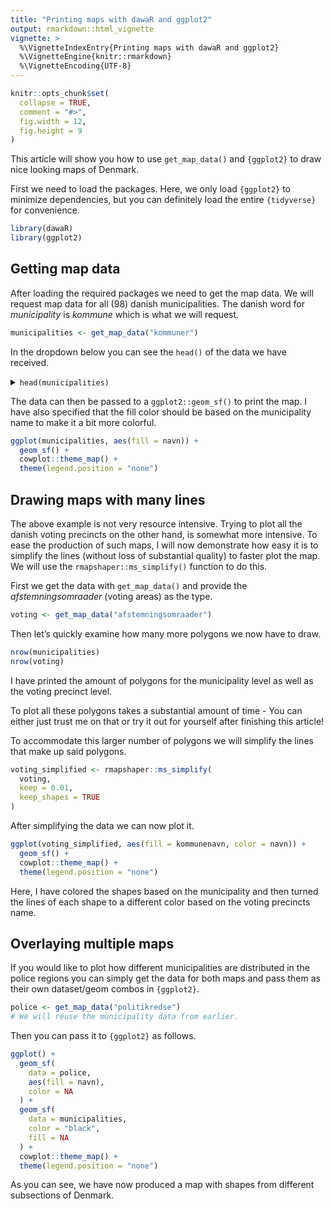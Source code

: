 ```yaml
---
title: "Printing maps with dawaR and ggplot2"
output: rmarkdown::html_vignette
vignette: >
  %\VignetteIndexEntry{Printing maps with dawaR and ggplot2}
  %\VignetteEngine{knitr::rmarkdown}
  %\VignetteEncoding{UTF-8}
---
```


```r
knitr::opts_chunk$set(
  collapse = TRUE,
  comment = "#>",
  fig.width = 12,
  fig.height = 9
)
```

This article will show you how to use `get_map_data()` and `{ggplot2}` to draw nice looking maps of Denmark.

First we need to load the packages. Here, we only load `{ggplot2}` to minimize dependencies, but you can definitely load the entire `{tidyverse}` for convenience.

```r
library(dawaR)
library(ggplot2)
```

## Getting map data

After loading the required packages we need to get the map data. We will request map data for all (98) danish municipalities. The danish word for *municipality* is *kommune* which is what we will request.

```r
municipalities <- get_map_data("kommuner")
```

In the dropdown below you can see the `head()` of the data we have received.

<details>
  <summary>`head(municipalities)`</summary>
  ```r
head(municipalities)
  ```
</details>

The data can then be passed to a `ggplot2::geom_sf()` to print the map. I have also specified that the fill color should be based on the municipality name to make it a bit more colorful.

```r
ggplot(municipalities, aes(fill = navn)) +
  geom_sf() +
  cowplot::theme_map() +
  theme(legend.position = "none")
```

## Drawing maps with many lines

The above example is not very resource intensive. Trying to plot all the danish voting precincts on the other hand, is somewhat more intensive. To ease the production of such maps, I will now demonstrate how easy it is to simplify the lines (without loss of substantial quality) to faster plot the map. We will use the `rmapshaper::ms_simplify()` function to do this.

First we get the data with `get_map_data()` and provide the *afstemningsomraader* (voting areas) as the type.

```r
voting <- get_map_data("afstemningsomraader")
```

Then let's quickly examine how many more polygons we now have to draw.

```r
nrow(municipalities)
nrow(voting)
```

I have printed the amount of polygons for the municipality level as well as the voting precinct level.

To plot all these polygons takes a substantial amount of time - You can either just trust me on that or try it out for yourself after finishing this article!

To accommodate this larger number of polygons we will simplify the lines that make up said polygons.


```r
voting_simplified <- rmapshaper::ms_simplify(
  voting,
  keep = 0.01,
  keep_shapes = TRUE
)
```

After simplifying the data we can now plot it.

```r
ggplot(voting_simplified, aes(fill = kommunenavn, color = navn)) +
  geom_sf() +
  cowplot::theme_map() +
  theme(legend.position = "none")
```

Here, I have colored the shapes based on the municipality and then turned the lines of each shape to a different color based on the voting precincts name.

## Overlaying multiple maps

If you would like to plot how different municipalities are distributed in the police regions you can simply get the data for both maps and pass them as their own dataset/geom combos in `{ggplot2}`.

```r
police <- get_map_data("politikredse")
# We will reuse the municipality data from earlier.
```

Then you can pass it to `{ggplot2}` as follows.

```r
ggplot() +
  geom_sf(
    data = police,
    aes(fill = navn),
    color = NA
  ) +
  geom_sf(
    data = municipalities,
    color = "black",
    fill = NA
  ) +
  cowplot::theme_map() +
  theme(legend.position = "none")
```

As you can see, we have now produced a map with shapes from different subsections of Denmark.
